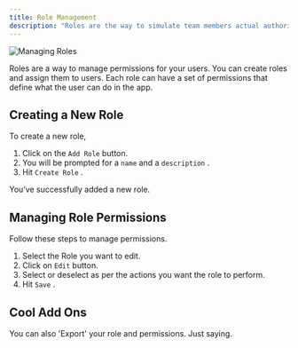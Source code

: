 ```yaml
---
title: Role Management
description: "Roles are the way to simulate team members actual authority and responsibility within that team."
---
```


![Managing Roles](./images/manage-roles.png)

Roles are a way to manage permissions for your users. You can create roles and assign them to users. Each role can have a set of permissions that define what the user can do in the app.

## Creating a New Role

To create a new role, 

1. Click on the `Add Role` button.
2. You will be prompted for a `name` and a `description` .
3. Hit  `Create Role` .

You’ve successfully added a new role.

## Managing Role Permissions

Follow these steps to manage permissions.

1. Select the Role you want to edit.
2. Click on `Edit` button.
3. Select or deselect as per the actions you want the role to perform. 
4. Hit `Save` .

## Cool Add Ons
You can also 'Export' your role and permissions. Just saying.
